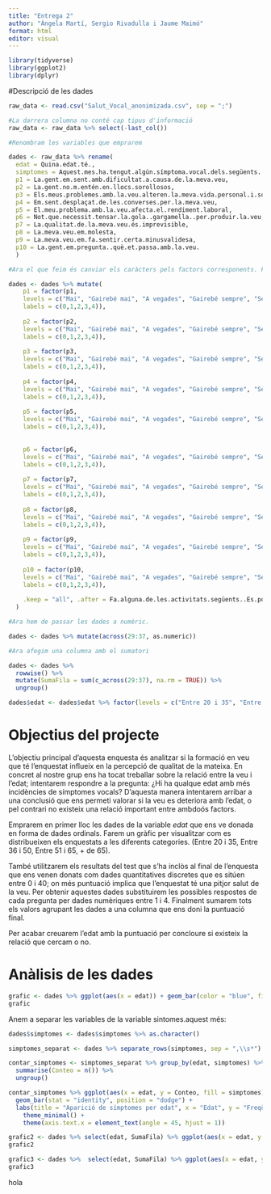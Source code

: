 ```yaml
---
title: "Entrega 2"
author: "Àngela Martí, Sergio Rivadulla i Jaume Maimó"
format: html
editor: visual
---
```


```r

library(tidyverse)
library(ggplot2)
library(dplyr)
```

#Descripció de les dades

```r
raw_data <- read.csv("Salut_Vocal_anonimizada.csv", sep = ";")

#La darrera columna no conté cap tipus d'informació
raw_data <- raw_data %>% select(-last_col())

#Renombram les variables que emprarem

dades <- raw_data %>% rename(
  edat = Quina.edat.té.,
  simptomes = Aquest.mes.ha.tengut.algún.símptoma.vocal.dels.següents..Es.pot.marcar.més.d.una.opció,
  p1 = La.gent.em.sent.amb.dificultat.a.causa.de.la.meva.veu,
  p2 = La.gent.no.m.entén.en.llocs.sorollosos,
  p3 = Els.meus.problemes.amb.la.veu.alteren.la.meva.vida.personal.i.social,
  p4 = Em.sent.desplaçat.de.les.converses.per.la.meva.veu,
  p5 = El.meu.problema.amb.la.veu.afecta.el.rendiment.laboral,
  p6 = Not.que.necessit.tensar.la.gola..gargamella..per.produir.la.veu,
  p7 = La.qualitat.de.la.meva.veu.és.imprevisible,
  p8 = La.meva.veu.em.molesta,
  p9 = La.meva.veu.em.fa.sentir.certa.minusvalidesa,
  p10 = La.gent.em.pregunta..què.et.passa.amb.la.veu.
  )

#Ara el que feim és canviar els caràcters pels factors corresponents. Farem els a la mateixa columna del data frame.

dades <- dades %>% mutate(
    p1 = factor(p1, 
    levels = c("Mai", "Gairebé mai", "A vegades", "Gairebé sempre", "Sempre"), 
    labels = c(0,1,2,3,4)),
    
    p2 = factor(p2, 
    levels = c("Mai", "Gairebé mai", "A vegades", "Gairebé sempre", "Sempre"), 
    labels = c(0,1,2,3,4)),
    
    p3 = factor(p3, 
    levels = c("Mai", "Gairebé mai", "A vegades", "Gairebé sempre", "Sempre"), 
    labels = c(0,1,2,3,4)),
    
    p4 = factor(p4, 
    levels = c("Mai", "Gairebé mai", "A vegades", "Gairebé sempre", "Sempre"), 
    labels = c(0,1,2,3,4)),
    
    p5 = factor(p5, 
    levels = c("Mai", "Gairebé mai", "A vegades", "Gairebé sempre", "Sempre"), 
    labels = c(0,1,2,3,4)),
    
    
    p6 = factor(p6, 
    levels = c("Mai", "Gairebé mai", "A vegades", "Gairebé sempre", "Sempre"), 
    labels = c(0,1,2,3,4)),
    
    p7 = factor(p7, 
    levels = c("Mai", "Gairebé mai", "A vegades", "Gairebé sempre", "Sempre"), 
    labels = c(0,1,2,3,4)),
    
    p8 = factor(p8, 
    levels = c("Mai", "Gairebé mai", "A vegades", "Gairebé sempre", "Sempre"), 
    labels = c(0,1,2,3,4)),
    
    p9 = factor(p9, 
    levels = c("Mai", "Gairebé mai", "A vegades", "Gairebé sempre", "Sempre"), 
    labels = c(0,1,2,3,4)),
    
    p10 = factor(p10, 
    levels = c("Mai", "Gairebé mai", "A vegades", "Gairebé sempre", "Sempre"), 
    labels = c(0,1,2,3,4)),
    
    .keep = "all", .after = Fa.alguna.de.les.activitats.següents..Es.pot.marcar.més.d.una.opció
  )

#Ara hem de passar les dades a numèric.

dades <- dades %>% mutate(across(29:37, as.numeric))

#Ara afegim una columna amb el sumatori

dades <- dades %>%
  rowwise() %>%  
  mutate(SumaFila = sum(c_across(29:37), na.rm = TRUE)) %>%
  ungroup()

dades$edat <- dades$edat %>% factor(levels = c("Entre 20 i 35", "Entre 36 i 50", "Entre 51 i 65", "+ de 65"))

```

# Objectius del projecte

L'objectiu principal d'aquesta enquesta és analitzar si la formació en veu que té l'enquestat influeix en la percepció de qualitat de la mateixa. En concret al nostre grup ens ha tocat treballar sobre la relació entre la veu i l'edat; intentarem respondre a la pregunta: ¿Hi ha qualque edat amb més incidències de símptomes vocals? D'aquesta manera intentarem arribar a una conclusió que ens permeti valorar si la veu es deteriora amb l'edat, o pel contrari no existeix una relació important entre ambdoós factors.

Emprarem en primer lloc les dades de la variable *edat* que ens ve donada en forma de dades ordinals. Farem un gràfic per visualitzar com es distribueixen els enquestats a les diferents categories. (Entre 20 i 35, Entre 36 i 50, Entre 51 i 65, + de 65).

També utilitzarem els resultats del test que s'ha inclòs al final de l'enquesta que ens venen donats com dades quantitatives discretes que es sitúen entre 0 i 40; on més puntuació implica que l'enquestat té una pitjor salut de la veu. Per obtenir aquestes dades substituirem les possibles respostes de cada pregunta per dades numèriques entre 1 i 4. Finalment sumarem tots els valors agrupant les dades a una columna que ens doni la puntuació final.

Per acabar creuarem l'edat amb la puntuació per concloure si existeix la relació que cercam o no.

# Anàlisis de les dades

```r
grafic <- dades %>% ggplot(aes(x = edat)) + geom_bar(color = "blue", fill = "blue") + labs(x="Edats", y="Freqüència absoluta") + ggtitle("Distribució per edats") + theme_minimal()
grafic
```

Anem a separar les variables de la variable sintomes.aquest més:

```r
dades$simptomes <- dades$simptomes %>% as.character()

simptomes_separat <- dades %>% separate_rows(simptomes, sep = ",\\s*")

contar_simptomes <- simptomes_separat %>% group_by(edat, simptomes) %>%
  summarise(Conteo = n()) %>%
  ungroup()
```

```r

contar_simptomes %>% ggplot(aes(x = edat, y = Conteo, fill = simptomes)) +
  geom_bar(stat = "identity", position = "dodge") +
  labs(title = "Aparició de símptomes per edat", x = "Edat", y = "Freqüència absoluta") +
    theme_minimal() +
    theme(axis.text.x = element_text(angle = 45, hjust = 1))
```

```r
grafic2 <- dades %>% select(edat, SumaFila) %>% ggplot(aes(x = edat, y = SumaFila)) + geom_boxplot( color = "black") + labs(x = "Edat", y = "Puntuació") + ggtitle("Puntuació per edats") + theme_minimal()
grafic2
```

```r
grafic3 <- dades %>%  select(edat, SumaFila) %>% ggplot(aes(x = edat, y = SumaFila)) + geom_violin(trim = F, fill = "pink", color = "red") + labs(x = "Edat", y = "Puntuació") + ggtitle("Puntuació per edats") + theme_minimal()
grafic3
```
hola